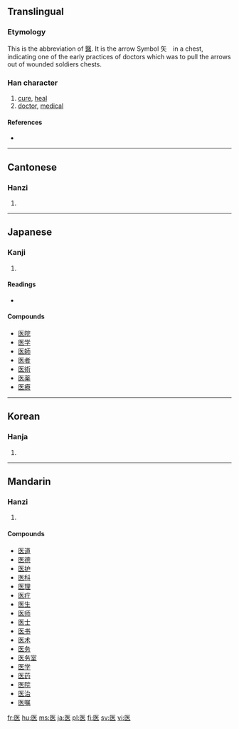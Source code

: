 {{also|醫}}
==Translingual==

===Etymology===
This is the abbreviation of [[醫]]. It is the arrow Symbol 矢　in a chest, indicating one of the early practices of doctors which was to pull the arrows out of wounded soldiers chests.

===Han character===
{{Han char|rn=23|rad=匸|as=05|sn=7|four=|canj=尸人大 (SOK)|ids=⿷[[匚]][[矢]]}}

# [[cure]], [[heal]]
# [[doctor]], [[medical]]

====References====
* {{Han ref|kx=0155.050|dkj=02680|hdz=10085.030|uh=533B|ud=21307}}

----

==Cantonese==

===Hanzi===
{{yue-hanzi|jyut=|y=yi1}}

# {{defn|Cantonese}}

----

==Japanese==

===Kanji===
{{ja-kanji|grade=3|rs=匸05}}

# {{defn|Japanese}}

====Readings====
* {{ja-readings|on=[[い]] ([[i]])|kun=[[いやす]] ([[iyasu]]), [[くすし]] ([[kusushi]])}}

====Compounds====
* [[医院]]
* [[医学]]
* [[医師]]
* [[医者]]
* [[医術]]
* [[医薬]]
* [[医療]]

----

==Korean==

===Hanja===
{{ko-hanja|hangeul=[[예]], [[의]]|rv=ye, ui|mr=ye, ŭi}}

# {{defn|Korean}}

----

==Mandarin==

===Hanzi===
{{cmn-hanzi|tra=醫|pin=[[yī]] ([[yi1]]), [[yì]] ([[yi4]])|wg=i<sup>1</sup>, i<sup>4</sup>}}

# {{defn|Mandarin}}

====Compounds====
* [[医道]]
* [[医德]]
* [[医护]]
* [[医科]]
* [[医理]]
* [[医疗]]
* [[医生]]
* [[医师]]
* [[医士]]
* [[医书]]
* [[医术]]
* [[医务]]
* [[医务室]]
* [[医学]]
* [[医药]]
* [[医院]]
* [[医治]]
* [[医嘱]]

[[fr:医]]
[[hu:医]]
[[ms:医]]
[[ja:医]]
[[pl:医]]
[[fi:医]]
[[sv:医]]
[[vi:医]]